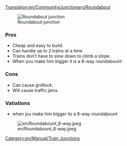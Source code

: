 [[Translation:en/Community/Junctionary/Roundabout]]
{{en/Community/Junctionary/Navigation}}

[[File:en/Community/Junctionary/Roundabout.png|none|frame|Roundabout junction]]

===Pros===
*Cheap and easy to build.
*Can handle up to 2 trains at a time
*Trains don't have to slow down to climb a slope.
*When you make him bigger it is a 8-way roundabount

===Cons===
*Can cause gridlock. 
*Will cause traffic jams. 

[[Category:en/Manual/Train Junctions]]

===Vatiations===
*when jou make him bigger its a 8-way roundabount
[[File:en/Roundabount 8-way.jpeg]]